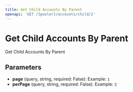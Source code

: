 ```yaml
---
title: Get Child Accounts By Parent
openapi: 'GET /{pooler}/accounts/child/2'
---
```


# Get Child Accounts By Parent

Get Child Accounts By Parent

## Parameters

- **page** (query, string, required: False): Example: `1`
- **perPage** (query, string, required: False): Example: `2`

